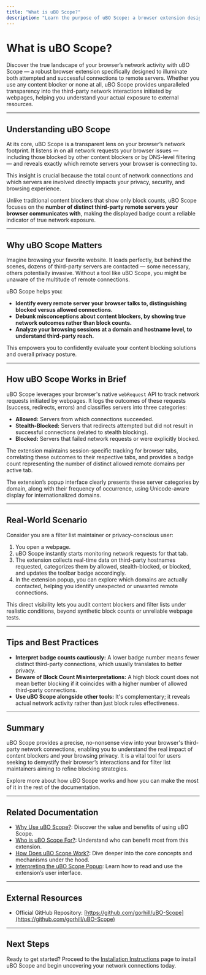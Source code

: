 ```yaml
---
title: "What is uBO Scope?"
description: "Learn the purpose of uBO Scope: a browser extension designed to reveal attempted and successful connections to remote servers, giving users clarity on third-party network activity, regardless of which content blocker is active. Understand how this product provides transparency into your browser's actual network footprint."
---
```


# What is uBO Scope?

Discover the true landscape of your browser’s network activity with uBO Scope — a robust browser extension specifically designed to illuminate both attempted and successful connections to remote servers. Whether you use any content blocker or none at all, uBO Scope provides unparalleled transparency into the third-party network interactions initiated by webpages, helping you understand your actual exposure to external resources.

---

## Understanding uBO Scope

At its core, uBO Scope is a transparent lens on your browser’s network footprint. It listens in on all network requests your browser issues — including those blocked by other content blockers or by DNS-level filtering — and reveals exactly which remote servers your browser is connecting to.

This insight is crucial because the total count of network connections and which servers are involved directly impacts your privacy, security, and browsing experience.

Unlike traditional content blockers that show only block counts, uBO Scope focuses on the **number of distinct third-party remote servers your browser communicates with**, making the displayed badge count a reliable indicator of true network exposure.

---

## Why uBO Scope Matters

Imagine browsing your favorite website. It loads perfectly, but behind the scenes, dozens of third-party servers are contacted — some necessary, others potentially invasive. Without a tool like uBO Scope, you might be unaware of the multitude of remote connections.

uBO Scope helps you:

- **Identify every remote server your browser talks to, distinguishing blocked versus allowed connections.**
- **Debunk misconceptions about content blockers, by showing true network outcomes rather than block counts.**
- **Analyze your browsing sessions at a domain and hostname level, to understand third-party reach.**

This empowers you to confidently evaluate your content blocking solutions and overall privacy posture.

---

## How uBO Scope Works in Brief

uBO Scope leverages your browser's native `webRequest` API to track network requests initiated by webpages. It logs the outcomes of these requests (success, redirects, errors) and classifies servers into three categories:

- **Allowed:** Servers from which connections succeeded.
- **Stealth-Blocked:** Servers that redirects attempted but did not result in successful connections (related to stealth blocking).
- **Blocked:** Servers that failed network requests or were explicitly blocked.

The extension maintains session-specific tracking for browser tabs, correlating these outcomes to their respective tabs, and provides a badge count representing the number of distinct allowed remote domains per active tab.

The extension’s popup interface clearly presents these server categories by domain, along with their frequency of occurrence, using Unicode-aware display for internationalized domains.

---

## Real-World Scenario

Consider you are a filter list maintainer or privacy-conscious user:

1. You open a webpage.
2. uBO Scope instantly starts monitoring network requests for that tab.
3. The extension collects real-time data on third-party hostnames requested, categorizes them by allowed, stealth-blocked, or blocked, and updates the toolbar badge accordingly.
4. In the extension popup, you can explore which domains are actually contacted, helping you identify unexpected or unwanted remote connections.

This direct visibility lets you audit content blockers and filter lists under realistic conditions, beyond synthetic block counts or unreliable webpage tests.

---

## Tips and Best Practices

- **Interpret badge counts cautiously:** A lower badge number means fewer distinct third-party connections, which usually translates to better privacy.
- **Beware of Block Count Misinterpretations:** A high block count does not mean better blocking if it coincides with a higher number of allowed third-party connections.
- **Use uBO Scope alongside other tools:** It's complementary; it reveals actual network activity rather than just block rules effectiveness.

---

## Summary

uBO Scope provides a precise, no-nonsense view into your browser's third-party network connections, enabling you to understand the real impact of content blockers and your browsing privacy. It is a vital tool for users seeking to demystify their browser’s interactions and for filter list maintainers aiming to refine blocking strategies.

Explore more about how uBO Scope works and how you can make the most of it in the rest of the documentation.

---

## Related Documentation

- [Why Use uBO Scope?](/overview/about-ubo-scope/value-proposition): Discover the value and benefits of using uBO Scope.
- [Who is uBO Scope For?](/overview/about-ubo-scope/target-audience): Understand who can benefit most from this extension.
- [How Does uBO Scope Work?](/overview/core-concepts-architecture/how-ubo-scope-works): Dive deeper into the core concepts and mechanisms under the hood.
- [Interpreting the uBO Scope Popup](/guides/getting-started/understanding-the-popup): Learn how to read and use the extension’s user interface.

---

## External Resources

- Official GitHub Repository: [https://github.com/gorhill/uBO-Scope](https://github.com/gorhill/uBO-Scope)

---

## Next Steps

Ready to get started? Proceed to the [Installation Instructions](/getting-started/installation-essentials/installation-instructions) page to install uBO Scope and begin uncovering your network connections today.
